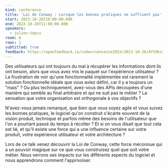 ```yaml
---
kind: conference
title: 'Loi de Conway : Lorsque les bonnes pratiques ne suffisent pas'
start: 2023-10-26T10:00:00.000
end: 2023-10-26T11:00:00.000
speakers:
  - julien-topcu
room: A
rows: 1
subtitled: true
feedback: https://openfeedback.io/codeursenseine2023/2023-10-26/AYYdks2fzd7DmpIzQ66a
---
```


Des utilisateurs qui ont toujours du mal à récupérer les informations dont ils ont besoin, alors que vous avez mis le paquet sur l'expérience utilisateur ?
La frustration de voir qu'une fonctionnalité implémentée est rarement la solution fonctionnelle idéale que vous aviez défini, car il y a toujours un "mais" ?
Ou plus techniquement, avez-vous des APIs découpées d'une manière qui semble au final arbitraire et qui ne suit pas le métier ?
La sensation que votre organisation est orthogonale à vos objectifs ?

N'avez-vous jamais remarqué, que bien que vous soyez agile et vous suivez les bonnes pratiques, le logiciel qu'on construit s'écarte souvent de la vision produit, technique et parfois même des besoins de l'utilisateur que l'on a pourtant passé du temps à récolter ?
Et si on vous disait que tout cela est lié, et qu'il existe une force qui a une influence certaine sur votre produit, votre expérience utilisateur et votre architecture ?

Lors de ce talk venez découvrir la Loi de Conway, cette force méconnue qui a un pouvoir magique sur ce que vous construisez quel que soit votre métier. Nous verrons ses impacts sur les différents aspects du logiciel et nous apprendrons comment l'apprivoiser.
